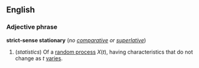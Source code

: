 ==English==
===Adjective phrase===
'''strict-sense stationary''' (''no [[comparative]] or [[superlative]]'')

#(''statistics'') Of a [[random process]] <math>X(t)</math>, having characteristics that do not change as <math>t</math> [[vary|varies]].
